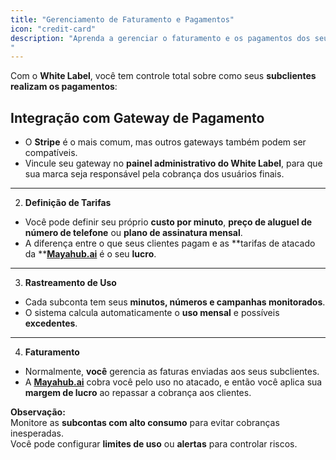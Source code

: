 ```yaml
---
title: "Gerenciamento de Faturamento e Pagamentos"
icon: "credit-card"
description: "Aprenda a gerenciar o faturamento e os pagamentos dos seus clientes white label, incluindo definição de tarifas e rastreamento de uso.
"
---
```


Com o **White Label**, você tem controle total sobre como seus **subclientes realizam os pagamentos**:

## Integração com Gateway de Pagamento

- O **Stripe** é o mais comum, mas outros gateways também podem ser compatíveis.
- Vincule seu gateway no **painel administrativo do White Label**, para que sua marca seja responsável pela cobrança dos usuários finais.

---

2. **Definição de Tarifas**

- Você pode definir seu próprio **custo por minuto**, **preço de aluguel de número de telefone** ou **plano de assinatura mensal**.
- A diferença entre o que seus clientes pagam e as **tarifas de atacado da **[**Mayahub.ai**](http://Mayahub.ai) é o seu **lucro**.

---

3. **Rastreamento de Uso**

- Cada subconta tem seus **minutos, números e campanhas monitorados**.
- O sistema calcula automaticamente o **uso mensal** e possíveis **excedentes**.

---

4. **Faturamento**

- Normalmente, **você** gerencia as faturas enviadas aos seus subclientes.
- A [**Mayahub.ai**](http://Mayahub.ai) cobra você pelo uso no atacado, e então você aplica sua **margem de lucro** ao repassar a cobrança aos clientes.

**Observação:**\
Monitore as **subcontas com alto consumo** para evitar cobranças inesperadas.\
Você pode configurar **limites de uso** ou **alertas** para controlar riscos.